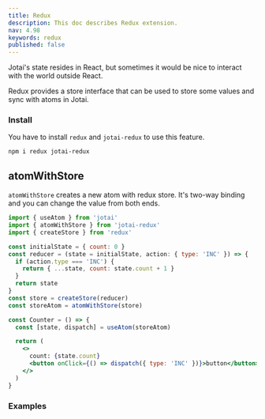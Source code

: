 ```yaml
---
title: Redux
description: This doc describes Redux extension.
nav: 4.98
keywords: redux
published: false
---
```


Jotai's state resides in React, but sometimes it would be nice
to interact with the world outside React.

Redux provides a store interface that can be used to store some values
and sync with atoms in Jotai.

### Install

You have to install `redux` and `jotai-redux` to use this feature.

```
npm i redux jotai-redux
```

## atomWithStore

`atomWithStore` creates a new atom with redux store.
It's two-way binding and you can change the value from both ends.

```jsx
import { useAtom } from 'jotai'
import { atomWithStore } from 'jotai-redux'
import { createStore } from 'redux'

const initialState = { count: 0 }
const reducer = (state = initialState, action: { type: 'INC' }) => {
  if (action.type === 'INC') {
    return { ...state, count: state.count + 1 }
  }
  return state
}
const store = createStore(reducer)
const storeAtom = atomWithStore(store)

const Counter = () => {
  const [state, dispatch] = useAtom(storeAtom)

  return (
    <>
      count: {state.count}
      <button onClick={() => dispatch({ type: 'INC' })}>button</button>
    </>
  )
}
```

### Examples

<CodeSandbox id="487792" />
